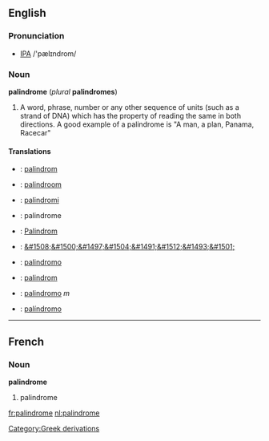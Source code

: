 ==English==
===Pronunciation===
* [[IPA]] /'pælɪndrom/
===Noun===
'''palindrome''' (''plural'' '''palindromes''')

#A word, phrase, number or any other sequence of units (such as a strand of DNA) which has the property of reading the same in both directions. A good example of a palindrome is "A man, a plan, Panama, Racecar"

====Translations====
*{{da}}: [[palindrom]]
*{{nl}}: [[palindroom]] {{n}}
*{{fi}}: [[palindromi]]
*{{fr}}: palindrome {{m}}
*{{de}}: [[Palindrom]] {{n}}
*{{he}}: [[&#1508;&#1500;&#1497;&#1504;&#1491;&#1512;&#1493;&#1501;]]
*{{it}}: [[palindromo]] {{m}}
*{{pl}}: [[palindrom]]
*{{ra}}: [[palindromo]] ''m''
*{{es}}: [[palíndromo]]
----

==French==
===Noun===
'''palindrome''' {{m}}

#palindrome

[[fr:palindrome]]
[[nl:palindrome]]
[[Category:Greek derivations]]